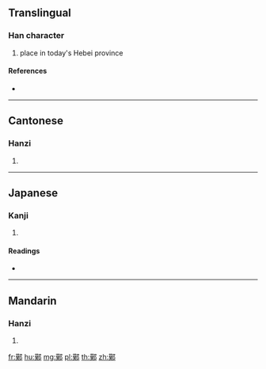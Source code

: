 {{character info/new}}
==Translingual==

===Han character===
{{Han char|rn=163|rad=邑|as=11|sn=14|four=47427|canj=TKNL,XXTKN}}

# place in today's Hebei province

====References====
* {{Han ref|kx=1276.210|dkj=39600|dj=1776.070|hdz=63787.070|uh=911A|ud=37146|bh=E46E|bd=58478}}

----

==Cantonese==

===Hanzi===
{{yue-hanzi|jyut=|y=mok6}}

# {{defn|lang=yue|sort=邑11}}

----

==Japanese==

===Kanji===
{{ja-kanji|grade=|rs=邑11}}

# {{defn|lang=ja|sort=邑11}}

====Readings====
* {{ja-readings|on=[[ばく]] (baku), [[まく]] (maku)|kun=|nanori=}}

----

==Mandarin==

===Hanzi===
{{cmn-hanzi|pin=[[mò]] ([[mo4]])|wg=mo<sup>4</sup>}}

# {{defn|lang=cmn|sort=邑11}}

[[fr:鄚]]
[[hu:鄚]]
[[mg:鄚]]
[[pl:鄚]]
[[th:鄚]]
[[zh:鄚]]
